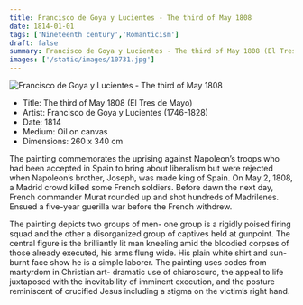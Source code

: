 ```yaml
---
title: Francisco de Goya y Lucientes - The third of May 1808
date: 1814-01-01
tags: ['Nineteenth century','Romanticism']
draft: false
summary: Francisco de Goya y Lucientes - The third of May 1808 (El Tres de Mayo)
images: ['/static/images/10731.jpg']
---
```


![Francisco de Goya y Lucientes - The third of May 1808](/static/images/10731.jpg)

* Title: The third of May 1808 (El Tres de Mayo)
* Artist: Francisco de Goya y Lucientes (1746-1828)
* Date: 1814
* Medium: Oil on canvas
* Dimensions: 260 x 340 cm

The painting commemorates the uprising against Napoleon’s troops who had been accepted in Spain to bring about liberalism but were rejected when Napoleon’s brother, Joseph, was made king of Spain. On May 2, 1808, a Madrid crowd killed some French soldiers. Before dawn the next day, French commander Murat rounded up and shot hundreds of Madrilenes. Ensued a five-year guerilla war before the French withdrew.

The painting depicts two groups of men- one group is a rigidly poised firing squad and the other a disorganized group of captives held at gunpoint. The central figure is the brilliantly lit man kneeling amid the bloodied corpses of those already executed, his arms flung wide. His plain white shirt and sun-burnt face show he is a simple laborer. The painting uses codes from  martyrdom in Christian art- dramatic use of chiaroscuro, the appeal to life juxtaposed with the inevitability of imminent execution, and the posture reminiscent of crucified Jesus including a stigma on the victim’s right hand.
